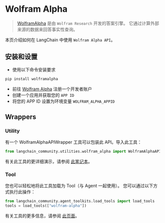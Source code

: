 # Wolfram Alpha

>[WolframAlpha](https://en.wikipedia.org/wiki/WolframAlpha) 是由 `Wolfram Research` 开发的答案引擎。
> 它通过计算外部来源的数据来回答事实性查询。

本页介绍如何在 LangChain 中使用 `Wolfram Alpha API`。

## 安装和设置
- 使用以下命令安装要求
```bash
pip install wolframalpha
```
- 前往 [Wolfram Alpha](https://developer.wolframalpha.com/) 注册一个开发者账户
- 创建一个应用并获取您的 `APP ID`
- 将您的 APP ID 设置为环境变量 `WOLFRAM_ALPHA_APPID`


## Wrappers

### Utility

有一个 WolframAlphaAPIWrapper 工具可以包装此 API。导入此工具：

```python
from langchain_community.utilities.wolfram_alpha import WolframAlphaAPIWrapper
```

有关此工具的更详细演示，请参阅 [此笔记本](/docs/integrations/tools/wolfram_alpha)。

### Tool

您也可以轻松地将此工具加载为 Tool（与 Agent 一起使用）。
您可以通过以下方式执行此操作：
```python
from langchain_community.agent_toolkits.load_tools import load_tools
tools = load_tools(["wolfram-alpha"])
```

有关工具的更多信息，请参阅 [此页面](/docs/how_to/tools_builtin)。